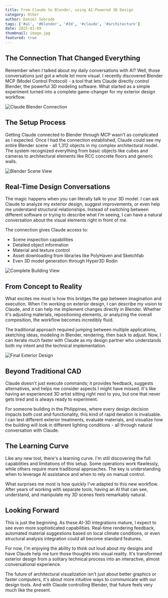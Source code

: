 ```yaml
---
title: From Claude to Blender, using AI-Powered 3D Design
category: Other
author: Daniel Sobrado
tags: ['#ai', '#blender', '#3d', '#claude', '#architecture']
date: 2025-01-09
thumbnail: image.jpg
featured: true
---
```


## The Connection That Changed Everything

Remember when I talked about my daily conversations with AI? Well, those conversations just got a whole lot more visual. I recently discovered Blender MCP (Model Control Protocol) - a tool that lets Claude directly control Blender, the powerful 3D modeling software. What started as a simple experiment turned into a complete game-changer for my exterior design workflow.

![Claude Blender Connection](https://github.com/danielsobrado/buildinginthephilippines/blob/main/images/claude1.png?raw=true)

## The Setup Process

Getting Claude connected to Blender through MCP wasn't as complicated as I expected. Once I had the connection established, Claude could see my entire Blender scene - all 1,312 objects in my complex architectural model. The system recognized everything from basic objects like cubes and cameras to architectural elements like RCC concrete floors and generic walls.

![Blender Scene View](https://github.com/danielsobrado/buildinginthephilippines/blob/main/images/blender1.png?raw=true)

## Real-Time Design Conversations

The magic happens when you can literally talk to your 3D model. I can ask Claude to analyze my exterior design, suggest improvements, or even help me understand structural relationships. Instead of switching between different software or trying to describe what I'm seeing, I can have a natural conversation about the visual elements right in front of me.

The connection gives Claude access to:
- Scene inspection capabilities
- Detailed object information  
- Material and texture control
- Asset downloading from libraries like PolyHaven and Sketchfab
- Even 3D model generation through Hyper3D Rodin

![Complete Building View](https://github.com/danielsobrado/buildinginthephilippines/blob/main/images/blender2.png?raw=true)

## From Concept to Reality

What excites me most is how this bridges the gap between imagination and execution. When I'm working on exterior design, I can describe my vision to Claude, and it can help me implement changes directly in Blender. Whether it's adjusting materials, repositioning elements, or analyzing the overall composition, the workflow becomes incredibly fluid.

The traditional approach required jumping between multiple applications, sketching ideas, modeling in Blender, rendering, then back to adjust. Now, I can iterate much faster with Claude as my design partner who understands both my intent and the technical implementation.

![Final Exterior Design](https://github.com/danielsobrado/buildinginthephilippines/blob/main/images/sora1.png?raw=true)

## Beyond Traditional CAD

Claude doesn't just execute commands; it provides feedback, suggests alternatives, and helps me consider aspects I might have missed. It's like having an experienced 3D artist sitting right next to you, but one that never gets tired and is always ready to experiment.

For someone building in the Philippines, where every design decision impacts both cost and functionality, this kind of rapid iteration is invaluable. I can test different exterior treatments, evaluate materials, and visualize how the building will look in different lighting conditions - all through natural conversation with Claude.

## The Learning Curve

Like any new tool, there's a learning curve. I'm still discovering the full capabilities and limitations of this setup. Some operations work flawlessly, while others require more traditional approaches. The key is understanding when to leverage AI assistance and when to rely on manual control.

What surprises me most is how quickly I've adapted to this new workflow. After years of working with separate tools, having an AI that can see, understand, and manipulate my 3D scenes feels remarkably natural.

## Looking Forward

This is just the beginning. As these AI-3D integrations mature, I expect to see even more sophisticated capabilities. Real-time rendering feedback, automated material suggestions based on local climate conditions, or even structural analysis integration could all become standard features.

For now, I'm enjoying the ability to think out loud about my designs and have Claude help me turn those thoughts into visual reality. It's transformed exterior design from a solitary technical process into an interactive, almost conversational experience.

The future of architectural visualization isn't just about better graphics or faster computers, it's about more intuitive ways to communicate with our design tools. And with Claude controlling Blender, that future feels very much like the present.
